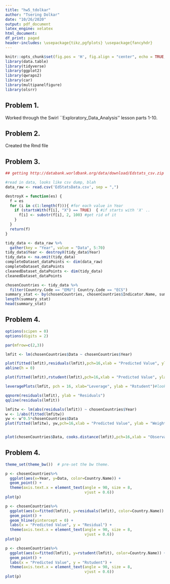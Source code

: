 ```yaml
---
title: "hw5_tdolkar"
author: "Tsering Dolkar"
date: "10/26/2020"
output: pdf_document
latex_engine: xelatex
html_document:
df_print: paged
header-includes: \usepackage{tikz,pgfplots} \usepackage{fancyhdr}
---
```


```r
knitr::opts_chunk$set(fig.pos = 'H', fig.align = "center", echo = TRUE, include = FALSE, eval = TRUE, cache = TRUE)
library(data.table)
library(tidyverse)
library(ggplot2)
library(qwraps2)
library(car)
library(multipanelfigure)
library(olsrr)
```

## Problem 1. 
Worked through the Swirl ``Exploratory\_Data\_Analysis'' lesson parts 1-10.

## Problem 2. 
Created the Rmd file

## Problem 3. 
```r
## getting http://databank.worldbank.org/data/download/Edstats_csv.zip

#read in data, looks like csv dump, blah
data_raw <- read.csv('EdStatsData.csv', sep = ",")
```

```r
destroyX = function(es) {
  f = es
  for (i in c(1:length(f))){ #for each value in Year
    if (startsWith(f[i], "X") == TRUE)  { #if starts with 'X' ..
      f[i] <- substr(f[i], 2, 100) #get rid of it
    }
  }
  return(f)
}
```

```r
tidy_data <- data_raw %>% 
  gather(key = "Year", value = "Data", 5:70)
tidy_data$Year <- destroyX(tidy_data$Year)
tidy_data <- na.omit(tidy_data)
completeDataset_dataPoints <- dim(data_raw)
completeDataset_dataPoints
cleanedDataset_dataPoints <- dim(tidy_data)
cleanedDataset_dataPoints

chosenCountries <- tidy_data %>% 
  filter(Country.Code == "EMU"| Country.Code == "ECS")
summary_stat <- by(chosenCountries, chosenCountries$Indicator.Name, summary)
length(summary_stat)
head(summary_stat)
```

## Problem 4.
```r
options(scipen = 0)
options(digits = 2)

par(mfrow=c(2,3))

lmfit <- lm(chosenCountries$Data ~ chosenCountries$Year)

plot(fitted(lmfit),residuals(lmfit),pch=16,xlab = "Predicted Value", ylab = "Residual")
abline(h = 0)

plot(fitted(lmfit),rstudent(lmfit),pch=16,xlab = "Predicted Value", ylab = "Rstudent")

leveragePlots(lmfit, pch = 16, xlab="Leverage", ylab = "Rstudent")#look at it again

qqnorm(residuals(lmfit), ylab = "Residuals")
qqline(residuals(lmfit))

lmfitw <- lm(abs(residuals(lmfit)) ~ chosenCountries$Year)
w <- 1/abs(fitted(lmfitw))
yw <- w^0.5*chosenCountries$Data
plot(fitted(lmfitw), yw,pch=16,xlab = "Predicted Value", ylab = "Weight")


plot(chosenCountries$Data, cooks.distance(lmfit),pch=16,xlab = "Observation", ylab = "Cook's D",type = "b")
```

## Problem 4.
```r

theme_set(theme_bw())  # pre-set the bw theme.

p <- chosenCountries%>% 
  ggplot(aes(x=Year, y=Data, color=Country.Name)) +
  geom_point() +
  theme(axis.text.x = element_text(angle = 90, size = 8,
                                   vjust = 0.6))
plot(p)

p <- chosenCountries%>% 
  ggplot(aes(x=fitted(lmfit), y=residuals(lmfit), color=Country.Name)) +
  geom_point() +
  geom_hline(yintercept = 0) +
  labs(x = "Predicted Value", y = "Residual") +
  theme(axis.text.x = element_text(angle = 90, size = 8,
                                   vjust = 0.6))
plot(p)

p <- chosenCountries%>% 
  ggplot(aes(x=fitted(lmfit), y=rstudent(lmfit), color=Country.Name)) +
  geom_point() +
  labs(x = "Predicted Value", y = "Rstudent") +
  theme(axis.text.x = element_text(angle = 90, size = 8,
                                   vjust = 0.6))
plot(p)
```
